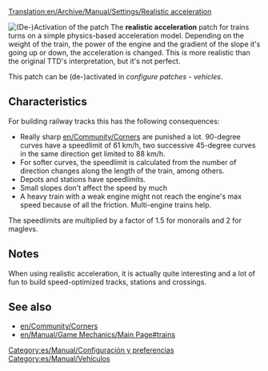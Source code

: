 [[Translation:en/Archive/Manual/Settings/Realistic acceleration]]
{{es/Traducción|en/Archive/Manual/Settings/Realistic acceleration|0}}

[[File:en/Archive/Manual/Settings/Realistic acceleration config.png|frame|right|(De-)Activation of the patch]]
The '''realistic acceleration''' patch for trains turns on a simple physics-based acceleration model. Depending on the weight of the train, the power of the engine and the gradient of the slope it's going up or down, the acceleration is changed. This is more realistic than the original TTD's interpretation, but it's not perfect.

This patch can be (de-)activated in ''configure patches - vehicles''.

==Characteristics==
For building railway tracks this has the following consequences:
* Really sharp [[en/Community/Corners]] are punished a lot. 90-degree curves have a speedlimit of 61 km/h, two successive 45-degree curves in the same direction get limited to 88 km/h.
* For softer curves, the speedlimit is calculated from the number of direction changes along the length of the train, among others.
* Depots and stations have speedlimits.
* Small slopes don't affect the speed by much
* A heavy train with a weak engine might not reach the engine's max speed because of all the friction. Multi-engine trains help.

The speedlimits are multiplied by a factor of 1.5 for monorails and 2 for maglevs.

==Notes==
When using realistic acceleration, it is actually quite interesting and a lot of fun to build speed-optimized tracks, stations and crossings.

==See also==
* [[en/Community/Corners]]
* [[en/Manual/Game Mechanics/Main Page#trains]]

[[Category:es/Manual/Configuración y preferencias]]
[[Category:es/Manual/Vehículos]]